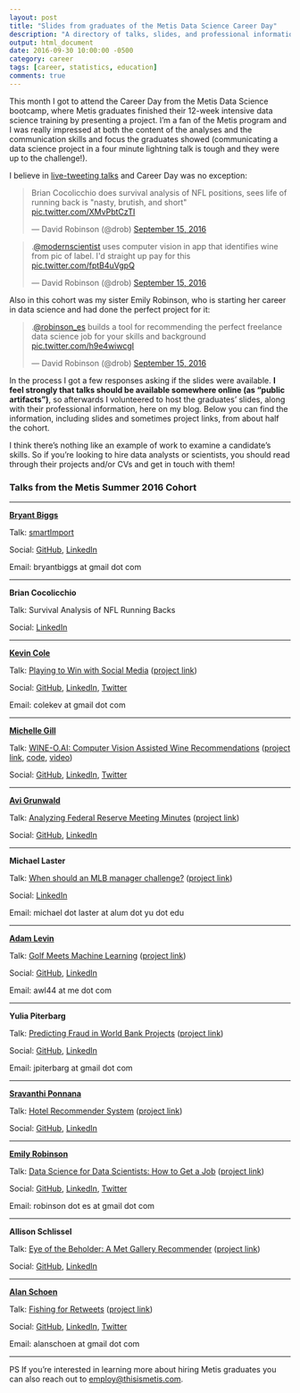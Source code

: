 ```yaml
---
layout: post
title: "Slides from graduates of the Metis Data Science Career Day"
description: "A directory of talks, slides, and professional information from graduates presenting at the Metis bootcamp."
output: html_document
date: 2016-09-30 10:00:00 -0500
category: career
tags: [career, statistics, education]
comments: true
---
```


This month I got to attend the Career Day from the Metis Data Science bootcamp, where Metis graduates finished their 12-week intensive data science training by presenting a project. I'm a fan of the Metis program and I was really impressed at both the content of the analyses and the communication skills and focus the graduates showed (communicating a data science project in a four minute lightning talk is tough and they were up to the challenge!).

I believe in [live-tweeting talks](http://varianceexplained.org/r/user-jsm-conferences/) and Career Day was no exception:

<blockquote class="twitter-tweet" data-lang="en"><p lang="en" dir="ltr">Brian Cocolicchio does survival analysis of NFL positions, sees life of running back is &quot;nasty, brutish, and short&quot; <a href="https://t.co/XMvPbtCzTI">pic.twitter.com/XMvPbtCzTI</a></p>&mdash; David Robinson (@drob) <a href="https://twitter.com/drob/status/776538159366668288">September 15, 2016</a></blockquote>
<script async src="https://platform.twitter.com/widgets.js" charset="utf-8"></script>

<blockquote class="twitter-tweet" data-lang="en"><p lang="en" dir="ltr">.<a href="https://twitter.com/modernscientist">@modernscientist</a> uses computer vision in app that identifies wine from pic of label. I&#39;d straight up pay for this <a href="https://t.co/fptB4uVgpQ">pic.twitter.com/fptB4uVgpQ</a></p>&mdash; David Robinson (@drob) <a href="https://twitter.com/drob/status/776550099837222912">September 15, 2016</a></blockquote>

Also in this cohort was my sister Emily Robinson, who is starting her career in data science and had done the perfect project for it:

<blockquote class="twitter-tweet" data-lang="en"><p lang="en" dir="ltr">.<a href="https://twitter.com/robinson_es">@robinson_es</a> builds a tool for recommending the perfect freelance data science job for your skills and background <a href="https://t.co/h9e4wiwcgI">pic.twitter.com/h9e4wiwcgI</a></p>&mdash; David Robinson (@drob) <a href="https://twitter.com/drob/status/776545558836219904">September 15, 2016</a></blockquote>

In the process I got a few responses asking if the slides were available. **I feel strongly that talks should be available somewhere online (as "public artifacts")**, so afterwards I volunteered to host the graduates' slides, along with their professional information, here on my blog. Below you can find the information, including slides and sometimes project links, from about half the cohort.

I think there's nothing like an example of work to examine a candidate's skills. So if you're looking to hire data analysts or scientists, you should read through their projects and/or CVs and get in touch with them!

### Talks from the Metis Summer 2016 Cohort

-------------

**[Bryant Biggs](https://medium.com/big-data-engineering)**

Talk: [smartImport](https://www.dropbox.com/s/wndz1d0ctk75bwl/smartImport.pdf?dl=0)

Social: [GitHub](https://github.com/bryantbiggs), [LinkedIn](https://www.linkedin.com/in/bryantbiggs)

Email: bryantbiggs at gmail dot com

-------------

**Brian Cocolicchio**

Talk: Survival Analysis of NFL Running Backs

Social: [LinkedIn](https://www.linkedin.com/in/briancocolicchio)

-------------

**[Kevin Cole](https://colekev.github.io/)**

Talk: [Playing to Win with Social Media](https://github.com/colekev/metis-final-project) ([project link](NA))

Social: [GitHub](https://github.com/colekev), [LinkedIn](https://www.linkedin.com/in/kevin-cole), [Twitter](https://twitter.com/Cole_Kev)

Email: colekev at gmail dot com

-------------

**[Michelle Gill](http://themodernscientist.com)**

Talk: [WINE-O.AI: Computer Vision Assisted Wine Recommendations](http://wineoai.michellelynngill.com/presentation/WINE-O_AI_MLGill.pdf) ([project link](http://wine-o.ai), [code](https://github.com/mlgill/wine-o.ai), [video](http://wineoai.michellelynngill.com/presentation/WINE-O_AI_MLGill.m4v))

Social: [GitHub](https://github.com/mlgill), [LinkedIn](https://www.linkedin.com/in/michellelynngill), [Twitter](https://twitter.com/modernscientist)

-------------

**[Avi Grunwald](asgrunwald.github.io)**

Talk: [Analyzing Federal Reserve Meeting Minutes](https://www.dropbox.com/s/dgpq1krmrg96byt/Analyzing%20Federal%20Reserve%20Meeting%20Minutes.pdf?dl=0) ([project link](FedMinutes.herokuapp.com))

Social: [GitHub](www.github.com/asgrunwald), [LinkedIn](www.linkedin.com/in/asgrunwald)

-------------

**Michael Laster**

Talk: [When should an MLB manager challenge?](https://www.dropbox.com/s/18x6tcfzhgn8u1g/MLBReplay913.key?dl=0) ([project link](NA))

Social: [LinkedIn](/michael-laster)

Email: michael dot laster at alum dot yu dot edu

-------------

**[Adam Levin](https://adamwlev.github.io/)**

Talk: [Golf Meets Machine Learning](https://github.com/adamwlev/Rank_a_Golfer/blob/master/Golf%20Meets%20Machine%20Learning.pdf) ([project link](https://github.com/adamwlev/Rank_a_Golfer))

Social: [GitHub](https://github.com/adamwlev), [LinkedIn](https://www.linkedin.com/in/adam-levin)

Email: awl44 at me dot com

-------------

**Yulia Piterbarg**

Talk: [Predicting Fraud in World Bank Projects](https://github.com/jpiter/world_bank/blob/master/julia_p_slides.pdf) ([project link](https://github.com/jpiter/world_bank/))

Social: [GitHub](https://github.com/jpiter), [LinkedIn](linkedin.com/in/yulia-piterbarg-5396186)

Email: jpiterbarg at gmail dot com

 
-------------

**[Sravanthi Ponnana](https://psravanthi.github.io)**

Talk: [Hotel Recommender System](https://github.com/psravanthi/Hotel-Recommender-System/blob/master/Hotel_Recommender_System.pptx) ([project link](https://github.com/psravanthi/Hotel-Recommender-System))

Social: [GitHub](https://github.com/psravanthi), [LinkedIn](https://www.linkedin.com/in/sravanthip)


-------------

**[Emily Robinson](robinsones.github.io)**

Talk: [Data Science for Data Scientists: How to Get a Job](https://www.dropbox.com/s/vl2imec648kbzoc/Emily_Final_Presentation.key?dl=0) ([project link](https://github.com/robinsones/Freelancer-Shiny-App))

Social: [GitHub](github.com/robinsones), [LinkedIn](linkedin.com/in/robinsones), [Twitter](https://twitter.com/robinson_es)

Email: robinson dot es at gmail dot com

-------------

**Allison Schlissel**

Talk: [Eye of the Beholder: A Met Gallery Recommender](https://github.com/aschlissel/eye_of_the_beholder/blob/master/allison_final_pdf.pdf) ([project link](https://github.com/aschlissel/eye_of_the_beholder))

Social: [GitHub](https://github.com/aschlissel), [LinkedIn](https://www.linkedin.com/in/allisonschlissel)


-------------

**[Alan Schoen](alanschoen.com)**

Talk: [Fishing for Retweets](http://alanschoen.com/assets/fishing_retweets/twitter_metis_ajs.pdf) ([project link](http://alanschoen.com/assets/fishing_retweets/twitter_metis_ajs.pdf))

Social: [GitHub](https://github.com/alanjschoen), [LinkedIn](https://www.linkedin.com/in/alanschoen), [Twitter](alanschoen)

Email: alanschoen at gmail dot com

-------------

PS If you're interested in learning more about hiring Metis graduates you can also reach out to [employ@thisismetis.com](mailto:employ@thisismetis.com).